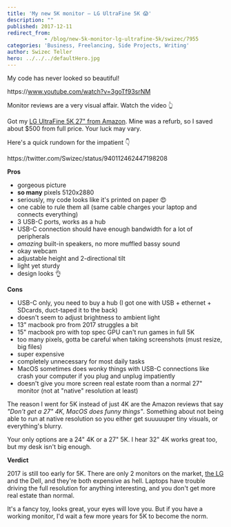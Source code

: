 ```yaml
---
title: 'My new 5K monitor – LG UltraFine 5K 😱'
description: ""
published: 2017-12-11
redirect_from: 
            - /blog/new-5k-monitor-lg-ultrafine-5k/swizec/7955
categories: 'Business, Freelancing, Side Projects, Writing'
author: Swizec Teller
hero: ../../../defaultHero.jpg
---
```

My code has never looked so beautiful!



https&#x3A;//www.youtube.com/watch?v=3goTf93srNM



Monitor reviews are a very visual affair. Watch the video 👆



Got my [LG UltraFine 5K 27" from Amazon](http://amzn.to/2C3SlsD). Mine was a refurb, so I saved about $500 from full price. Your luck may vary.



Here's a quick rundown for the impatient 👇



https&#x3A;//twitter.com/Swizec/status/940112462447198208



**Pros**



- gorgeous picture
- **so many** pixels 5120x2880
- seriously, my code looks like it's printed on paper 😍
- one cable to rule them all (same cable charges your laptop and connects everything)
- 3 USB-C ports, works as a hub
- USB-C connection should have enough bandwidth for a lot of peripherals
- _amazing_ built-in speakers, no more muffled bassy sound
- okay webcam
- adjustable height and 2-directional tilt
- light yet sturdy
- design looks 👌



**Cons**



- USB-C only, you need to buy a hub (I got one with USB + ethernet + SDcards, duct-taped it to the back)
- doesn't seem to adjust brightness to ambient light
- 13" macbook pro from 2017 struggles a bit
- 15" macbook pro with top spec GPU can't run games in full 5K
- too many pixels, gotta be careful when taking screenshots (must resize, big files)
- super expensive
- completely unnecessary for most daily tasks
- MacOS sometimes does wonky things with USB-C connections like crash your computer if you plug and unplug impatiently
- doesn't give you more screen real estate room than a normal 27" monitor (not at "native" resolution at least)



The reason I went for 5K instead of just 4K are the Amazon reviews that say _"Don't get a 27" 4K, MacOS does funny things"_. Something about not being able to run at native resolution so you either get suuuuuper tiny visuals, or everything's blurry.



Your only options are a 24" 4K or a 27" 5K. I hear 32" 4K works great too, but my desk isn't big enough.



**Verdict**



2017 is still too early for 5K. There are only 2 monitors on the market, [the LG](http://amzn.to/2C3SlsD) and the Dell, and they're both expensive as hell. Laptops have trouble driving the full resolution for anything interesting, and you don't get more real estate than normal.



It's a fancy toy, looks great, your eyes will love you. But if you have a working monitor, I'd wait a few more years for 5K to become the norm.